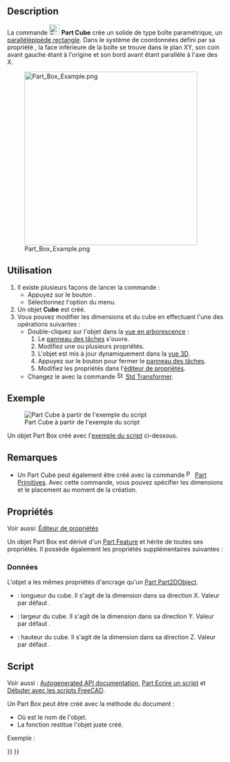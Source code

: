 <languages/>

{{Docnav/fr
|
|[[Part_Cylinder/fr|Cylindre]]
|[[Part_Workbench/fr|Atelier Part]]
|IconL=
|IconR=Part_Cylinder.svg
|IconC=Workbench_Part.svg
}}

{{GuiCommand/fr
|Name=Part Box
|Name/fr=Part Cube
|MenuLocation=Part → Primitives → Cube
|Workbenches=[[Part_Workbench/fr|Part]]
|SeeAlso=[[Part_Primitives/fr|Part Primitives]]
}}

== Description ==

La commande [[Image:Part_Box.svg|24px]] '''Part Cube''' crée un solide de type boîte paramétrique, un [https://fr.wikipedia.org/wiki/Pav%C3%A9_droit parallélépipède rectangle]. Dans le système de coordonnées défini par sa propriété {{PropertyData|Placement}}, la face inférieure de la boîte se trouve dans le plan XY, son coin avant gauche étant à l'origine et son bord avant étant parallèle à l'axe des X.

[[Image:Part_Box_Example.png|400px]]

<span id="Usage"></span>
== Utilisation ==

# Il existe plusieurs façons de lancer la commande :
#* Appuyez sur le bouton {{Button|[[Image:Part_Box.svg|16px]] [[Part_Box/fr|Cube]]}}.
#* Sélectionnez l'option {{MenuCommand|Part → Primitives → [[Image:Part_Box.svg|16px]] Cube}} du menu.
# Un objet '''Cube''' est créé.
# Vous pouvez modifier les dimensions et {{PropertyData|Placement}} du cube en effectuant l'une des opérations suivantes :
#* Double-cliquez sur l'objet dans la [[Tree_view/fr|vue en arborescence]] :
#*# Le [[Task_panel/fr|panneau des tâches]] {{MenuCommand|Primitives géométriques}} s'ouvre.
#*# Modifiez une ou plusieurs propriétés.
#*# L'objet est mis à jour dynamiquement dans la [[3D_view/fr|vue 3D]].
#*# Appuyez sur le bouton {{Button|OK}} pour fermer le [[Task_panel/fr|panneau des tâches]].
#*# Modifiez les propriétés dans l'[[Property_editor/fr|éditeur de propriétés]].
#* Changez le {{PropertyData|Placement}} avec la commande [[Image:Std_TransformManip.svg|16px]] [[Std_TransformManip/fr|Std Transformer]].

<span id="Example"></span>
== Exemple ==

[[Image:Part_Box_Scripting_Example.png|thumb|Part Cube à partir de l'exemple du script]]

Un objet Part Box créé avec l'[[#Script|exemple du script]] ci-dessous.

<span id="Notes"></span>
== Remarques ==

* Un Part Cube peut également être créé avec la commande [[Image:Part_Primitives.svg|16px]] [[Part_Primitives/fr|Part Primitives]]. Avec cette commande, vous pouvez spécifier les dimensions et le placement au moment de la création.

<span id="Properties"></span>
== Propriétés ==

Voir aussi: [[Property_editor/fr|Éditeur de propriétés]]

Un objet Part Box est dérivé d'un [[Part_Feature/fr|Part Feature]] et hérite de toutes ses propriétés. Il possède également les propriétés supplémentaires suivantes :

<span id="Data"></span>
=== Données ===

{{TitleProperty|Attachment}}

L'objet a les mêmes propriétés d'ancrage qu'un [[Part_Part2DObject/fr#Donn.C3.A9es|Part Part2DObject]].

{{TitleProperty|Box}}

* {{PropertyData|Length|Length}} : longueur du cube. Il s'agit de la dimension dans sa direction X. Valeur par défaut {{Value|10mm}}.
* {{PropertyData|Width|Length}} : largeur du cube. Il s'agit de la dimension dans sa direction Y. Valeur par défaut {{Value|10mm}}.
* {{PropertyData|Height|Length}} : hauteur du cube. Il s'agit de la dimension dans sa direction Z. Valeur par défaut {{Value|10mm}}.

<span id="Scripting"></span>
==Script==

Voir aussi : [https://freecad.github.io/SourceDoc/ Autogenerated API documentation], [[Part_scripting/fr|Part Ecrire un script]] et [[FreeCAD_Scripting_Basics/fr|Débuter avec les scripts FreeCAD]].

Un Part Box peut être créé avec la méthode {{incode|addObject()}} du document :

{{Code|code=
box = FreeCAD.ActiveDocument.addObject("Part::Box", "myBox")
}}

* Où {{Incode|"myBox"}} est le nom de l'objet.
* La fonction restitue l'objet juste créé.

Exemple :

{{Code|code=
import FreeCAD as App

doc = App.activeDocument()

box = doc.addObject("Part::Box", "myBox")
box.Length = 4
box.Width = 8
box.Height = 12
box.Placement = App.Placement(App.Vector(1, 2, 3), App.Rotation(75, 60, 30))

doc.recompute()
}}


{{Docnav/fr
|
|[[Part_Cylinder/fr|Cylindre]]
|[[Part_Workbench/fr|Atelier Part]]
|IconL=
|IconR=Part_Cylinder.svg
|IconC=Workbench_Part.svg
}}

{{Part_Tools_navi{{#translation:}}}}
{{Userdocnavi{{#translation:}}}}